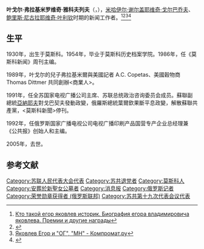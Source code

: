 {{Expand language|1=ru|time=2020-10-14T10:43:41+00:00}}
'''叶戈尔·弗拉基米罗维奇·雅科夫列夫'''（{{lang-ru|'''Его́р Владимирович Я́ковлев'''}}，{{bd|1930年|3月14日|2005年|9月18日|catIdx=Y}}），[[米哈伊尔·谢尔盖耶维奇·戈尔巴乔夫|米哈伊尔·谢尔盖耶维奇·戈尔巴乔夫]]、[[鲍里斯·尼古拉耶维奇·叶利钦|鲍里斯·尼古拉耶维奇·叶利钦]]时期的新闻工作者。<ref>[https://shopping-gdansk.ru/poor-liza/kto-takoi-egor-yakovlev-istorik-biografiya-egora-vladimirovicha-yakovleva/ Кто такой егор яковлев историк. Биография егора владимировича яковлева. Премии и другие награды]</ref><ref>{{Cite web |url=https://lenta.ru/articles/2005/09/19/yakovlev/ |title=Егор Умер бывший главный редактор "Московских новостей" Егор Владимирович Яковлев |accessdate=2020-09-13 |archive-date=2016-05-29 |archive-url=https://web.archive.org/web/20160529055421/https://lenta.ru/articles/2005/09/19/yakovlev/ |dead-url=no }}</ref><ref>[https://www.livelib.ru/author/372843-egor-yakovlev Яковлев Егор и "ОГ", "МН" - Компромат.ру]</ref><ref>{{Cite web |url=https://www.kommersant.ru/doc/4291759 |title=Освободитель слова Виктор Лошак — о легендарном редакторе «Московских новостей» Егоре Яковлеве |accessdate=2020-09-13 |archive-date=2020-08-17 |archive-url=https://web.archive.org/web/20200817131434/https://www.kommersant.ru/doc/4291759 |dead-url=no }}</ref>

== 生平 ==
1930年，出生于莫斯科。1954年，毕业于莫斯科历史档案学院。1986年，任《莫斯科新闻》周刊主编。

1989年，叶戈尔的兒子弗拉基米爾與美國記者 A.C. Copetas、美國穀物商Thomas Dittmer 共同創辦<商業人>。

1991年，任全苏国家电视广播公司主席、苏联总统政治咨询委员会成员。蘇聯副總統[[亞納耶夫|亞納耶夫]]對戈巴契夫發動政變，俄羅斯總統葉爾欽果斷平息政變，解散蘇聯共產黨，<莫斯科新聞>停刊。

1992年，任俄罗斯国家广播电视公司电视广播印刷产品国营专产企业总经理兼《公共报》创始人和主编。

2005年，去世。

== 参考文献 ==
{{Reflist}}

[[Category:苏联人民代表大会代表|Category:苏联人民代表大会代表]]
[[Category:苏共退党者|Category:苏共退党者]]
[[Category:莫斯科人|Category:莫斯科人]]
[[Category:安葬於新聖女公墓者|Category:安葬於新聖女公墓者]]
[[Category:消息报|Category:消息报]]
[[Category:俄罗斯记者|Category:俄罗斯记者]]
[[Category:荣誉勋章获得者_(俄罗斯联邦)|Category:荣誉勋章获得者 (俄罗斯联邦)]]
[[Category:苏共第十九次代表会议代表|Category:苏共第十九次代表会议代表]]
{{bio-stub}}
